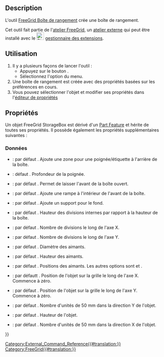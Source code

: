 <languages/>

{{Docnav/fr
|
|[[FreeGrid_BitCartridgeHolder/fr|Porte-forets]]
|[[FreeGrid_Workbench/fr|Atelier FreeGrid]]
|IconL=
|IconR=FreeGrid_BitCartridgeHolder.svg
|IconC=FreeGridWorkbench.svg
}}

{{GuiCommand/fr
|Name=FreeGrid StorageBox
|Name/fr=FreeGrid Boîte de rangement
|MenuLocation=FreeeGrid → Storage box
|Workbenches=[[FreeGrid_Workbench/fr|FreeGrid]]
|Version=
|SeeAlso=
}}

==Description==

L'outil [[FreeGrid_StorageBox/fr|FreeGrid Boîte de rangement]] crée une boîte de rangement.

Cet outil fait partie de l'[[FreeGrid_Workbench/fr|atelier FreeGrid]], un [[External_workbenches/fr|atelier externe]] qui peut être installé avec le [[Image:Std_AddonMgr.svg|24px]] [[Std_AddonMgr/fr|gestionnaire des extensions]].

<span id="Usage"></span>
==Utilisation==

# Il y a plusieurs façons de lancer l'outil :
#* Appuyez sur le bouton {{Button|[[Image:FreeGrid_StorageBox.svg|16px]] [[FreeGrid_StorageBox/fr|Storage box]]}}.
#* Sélectionnez l'option {{MenuCommand|FreeGrid → [[Image:FreeGrid_StorageBox.svg|16px]] Storage box}} du menu.
# Une boîte de rangement est créée avec des propriétés basées sur les préférences en cours.
# Vous pouvez sélectionner l'objet et modifier ses propriétés dans l'[[Property_editor/fr|éditeur de propriétés]]

<span id="Properties"></span>
==Propriétés==

Un objet FreeGrid StorageBox est dérivé d'un [[Part_Feature/fr|Part Feature]] et hérite de toutes ses propriétés. Il possède également les propriétés supplémentaires suivantes :

<span id="Data"></span>
===Données===

{{Properties_Title|Box features}}

* {{PropertyData|Box Grip|Bool}} : par défaut {{TRUE}}. Ajoute une zone pour une poignée/étiquette à l'arrière de la boîte.
* {{PropertyData|Box Grip Depth|Length}} : défaut {{Value|15 mm}}. Profondeur de la poignée.
* {{PropertyData|Box Open Front|Bool}} : par défaut {{FALSE}}. Permet de laisser l'avant de la boîte ouvert.
* {{PropertyData|Box Ramp|Bool}} : par défaut {{TRUE}}. Ajoute une rampe à l'intérieur de l'avant de la boîte.
* {{PropertyData|Floor Support|Bool}} : par défaut {{TRUE}}. Ajoute un support pour le fond.

{{Properties_Title|Internal divisions}}

* {{PropertyData|Hauteur de division|Percent}} : par défaut {{Value|100}}. Hauteur des divisions internes par rapport à la hauteur de la boîte.
* {{PropertyData|Divisions X|IntegerConstraint}} : par défaut {{Value|1}}. Nombre de divisions le long de l'axe X.
* {{PropertyData|Divisions Y|IntegerConstraint}} : par défaut {{Value|1}}. Nombre de divisions le long de l'axe Y.

{{Properties_Title|Magnet mount}}

* {{PropertyData|Magnet Diameter|Length}} : par défaut {{Value|6 mm}}. Diamètre des aimants.
* {{PropertyData|Magnet Height|Length}} : par défaut {{Value|2 mm}}. Hauteur des aimants.
* {{PropertyData|Magnet Option|Enumeration}} : par défaut {{Value|allIntersections}}. Positions des aimants. Les autres options sont {{Value|cornersOny}} et {{Value|noMagnets}}.

{{Properties_Title|Position on grid}}

* {{PropertyData|Position X|IntegerConstraint}} : par défautt {{Value|0}}. Position de l'objet sur la grille le long de l'axe X. Commence à zéro.
* {{PropertyData|Position Y|IntegerConstraint}} : par défaut {{Value|0}}. Position de l'objet sur la grille le long de l'axe Y. Commence à zéro.

{{Properties_Title|Size}}

* {{PropertyData|Depth|IntegerConstraint}} : par défaut {{Value|1}}. Nombre d'unités de 50 mm dans la direction Y de l'objet.
* {{PropertyData|Height|Length}} : par défaut {{Value|50 mm}}. Hauteur de l'objet.
* {{PropertyData|Width|IntegerConstraint}} : par défaut {{Value|1}}. Nombre d'unités de 50 mm dans la direction X de l'objet.


{{Docnav/fr
|
|[[FreeGrid_BitCartridgeHolder/fr|Porte-forets]]
|[[FreeGrid_Workbench/fr|Atelier FreeGrid]]
|IconL=
|IconR=FreeGrid_BitCartridgeHolder.svg
|IconC=FreeGridWorkbench.svg
}}

[[Category:External_Command_Reference{{#translation:}}]]
[[Category:FreeGrid{{#translation:}}]]
{{Userdocnavi{{#translation:}}}}
